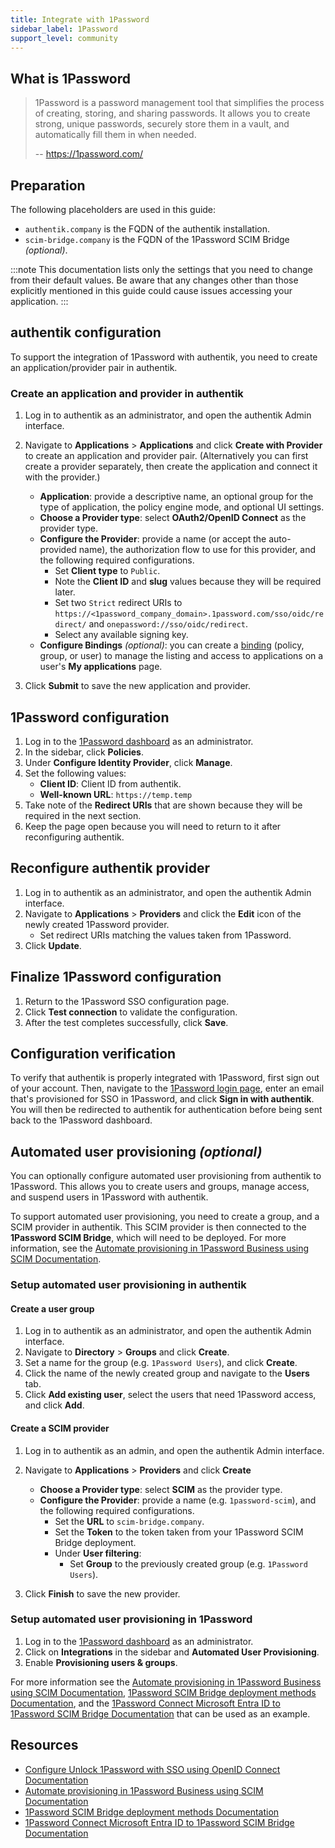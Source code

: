 ```yaml
---
title: Integrate with 1Password
sidebar_label: 1Password
support_level: community
---
```


## What is 1Password

> 1Password is a password management tool that simplifies the process of creating, storing, and sharing passwords. It allows you to create strong, unique passwords, securely store them in a vault, and automatically fill them in when needed.
>
> -- https://1password.com/

## Preparation

The following placeholders are used in this guide:

- `authentik.company` is the FQDN of the authentik installation.
- `scim-bridge.company` is the FQDN of the 1Password SCIM Bridge _(optional)_.

:::note
This documentation lists only the settings that you need to change from their default values. Be aware that any changes other than those explicitly mentioned in this guide could cause issues accessing your application.
:::

## authentik configuration

To support the integration of 1Password with authentik, you need to create an application/provider pair in authentik.

### Create an application and provider in authentik

1. Log in to authentik as an administrator, and open the authentik Admin interface.
2. Navigate to **Applications** > **Applications** and click **Create with Provider** to create an application and provider pair. (Alternatively you can first create a provider separately, then create the application and connect it with the provider.)
    - **Application**: provide a descriptive name, an optional group for the type of application, the policy engine mode, and optional UI settings.
    - **Choose a Provider type**: select **OAuth2/OpenID Connect** as the provider type.
    - **Configure the Provider**: provide a name (or accept the auto-provided name), the authorization flow to use for this provider, and the following required configurations.
        - Set **Client type** to `Public`.
        - Note the **Client ID** and **slug** values because they will be required later.
        - Set two `Strict` redirect URIs to `https://<1password_company_domain>.1password.com/sso/oidc/redirect/` and `onepassword://sso/oidc/redirect`.
        - Select any available signing key.
    - **Configure Bindings** _(optional)_: you can create a [binding](/docs/add-secure-apps/flows-stages/bindings/) (policy, group, or user) to manage the listing and access to applications on a user's **My applications** page.

3. Click **Submit** to save the new application and provider.

## 1Password configuration

1. Log in to the [1Password dashboard](https://start.1password.com/) as an administrator.
2. In the sidebar, click **Policies**.
3. Under **Configure Identity Provider**, click **Manage**.
4. Set the following values:
    - **Client ID**: Client ID from authentik.
    - **Well-known URL**: `https://temp.temp`
5. Take note of the **Redirect URIs** that are shown because they will be required in the next section.
6. Keep the page open because you will need to return to it after reconfiguring authentik.

## Reconfigure authentik provider

1. Log in to authentik as an administrator, and open the authentik Admin interface.
2. Navigate to **Applications** > **Providers** and click the **Edit** icon of the newly created 1Password provider.
    - Set redirect URIs matching the values taken from 1Password.
3. Click **Update**.

## Finalize 1Password configuration

1. Return to the 1Password SSO configuration page.
2. Click **Test connection** to validate the configuration.
3. After the test completes successfully, click **Save**.

## Configuration verification

To verify that authentik is properly integrated with 1Password, first sign out of your account. Then, navigate to the [1Password login page](https://my.1password.com/signin), enter an email that's provisioned for SSO in 1Password, and click **Sign in with authentik**. You will then be redirected to authentik for authentication before being sent back to the 1Password dashboard.

## Automated user provisioning _(optional)_

You can optionally configure automated user provisioning from authentik to 1Password. This allows you to create users and groups, manage access, and suspend users in 1Password with authentik.

To support automated user provisioning, you need to create a group, and a SCIM provider in authentik. This SCIM provider is then connected to the **1Password SCIM Bridge**, which will need to be deployed. For more information, see the [Automate provisioning in 1Password Business using SCIM Documentation](https://support.1password.com/scim/).

### Setup automated user provisioning in authentik

#### Create a user group

1. Log in to authentik as an administrator, and open the authentik Admin interface.
2. Navigate to **Directory** > **Groups** and click **Create**.
3. Set a name for the group (e.g. `1Password Users`), and click **Create**.
4. Click the name of the newly created group and navigate to the **Users** tab.
5. Click **Add existing user**, select the users that need 1Password access, and click **Add**.

#### Create a SCIM provider

1. Log in to authentik as an admin, and open the authentik Admin interface.
2. Navigate to **Applications** > **Providers** and click **Create**
    - **Choose a Provider type**: select **SCIM** as the provider type.
    - **Configure the Provider**: provide a name (e.g. `1password-scim`), and the following required configurations.
        - Set the **URL** to `scim-bridge.company`.
        - Set the **Token** to the token taken from your 1Password SCIM Bridge deployment.
        - Under **User filtering**:
            - Set **Group** to the previously created group (e.g. `1Password Users`).

3. Click **Finish** to save the new provider.

### Setup automated user provisioning in 1Password

1. Log in to the [1Password dashboard](https://start.1password.com/) as an administrator.
2. Click on **Integrations** in the sidebar and **Automated User Provisioning**.
3. Enable **Provisioning users & groups**.

For more information see the [Automate provisioning in 1Password Business using SCIM Documentation](https://support.1password.com/scim/), [1Password SCIM Bridge deployment methods Documentation](https://github.com/1Password/scim-examples), and the [1Password Connect Microsoft Entra ID to 1Password SCIM Bridge Documentation](https://support.1password.com/scim-entra-id/#next-steps) that can be used as an example.

## Resources

- [Configure Unlock 1Password with SSO using OpenID Connect Documentation](https://support.1password.com/sso-configure-generic/)
- [Automate provisioning in 1Password Business using SCIM Documentation](https://support.1password.com/scim/)
- [1Password SCIM Bridge deployment methods Documentation](https://github.com/1Password/scim-examples)
- [1Password Connect Microsoft Entra ID to 1Password SCIM Bridge Documentation](https://support.1password.com/scim-entra-id/#next-steps)

